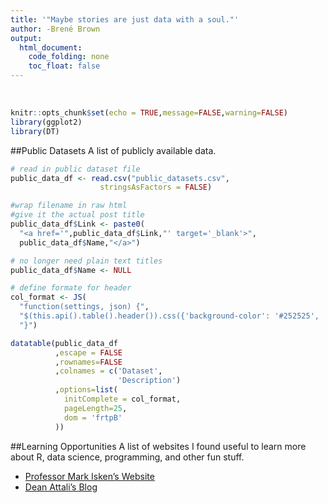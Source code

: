 ```yaml
---
title: '"Maybe stories are just data with a soul."'
author: -Brené Brown
output: 
  html_document:
    code_folding: none
    toc_float: false
---
```


<style>
#header {
  background: url('images/main_banner_distort_blue.JPG') center no-repeat;
  background-size: cover;
  -webkit-background-size: cover;
  -moz-background-size: cover;
  -o-background-size: cover;
  color: white;
  text-align: center;
  height: 200px;
  position: relative;
  margin: 0 -30rem;
  padding: .25rem 0;
}
</style>
<br>

```r
knitr::opts_chunk$set(echo = TRUE,message=FALSE,warning=FALSE)
library(ggplot2)
library(DT)
```

##Public Datasets
A list of publicly available data.

```r

# read in public dataset file
public_data_df <- read.csv("public_datasets.csv",
                    stringsAsFactors = FALSE)

#wrap filename in raw html
#give it the actual post title
public_data_df$Link <- paste0(
  "<a href='",public_data_df$Link,"' target='_blank'>",
  public_data_df$Name,"</a>")

# no longer need plain text titles
public_data_df$Name <- NULL

# define formate for header
col_format <- JS(
  "function(settings, json) {",
  "$(this.api().table().header()).css({'background-color': '#252525', 'color': '#FFFFFF'});",
  "}")

datatable(public_data_df
          ,escape = FALSE
          ,rownames=FALSE
          ,colnames = c('Dataset',
                        'Description')
          ,options=list(
            initComplete = col_format,
            pageLength=25,
            dom = 'frtpB'
          ))
```


##Learning Opportunities
A list of websites I found useful to learn more about R, data science, programming, and other fun stuff.

* [Professor Mark Isken's Website](http://www.sba.oakland.edu/faculty/isken/)
* [Dean Attali's Blog](https://deanattali.com/)


